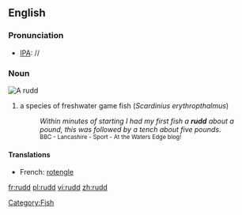 {{wikipedia}}
==English==
===Pronunciation===
*[[IPA]]: //
===Noun===
[[Image:ScardiniusErythropthalmusXBlikkaBjoerkna.JPG|thumb|A '''rudd''']]
{{en-noun}}
# a species of freshwater game fish (''Scardinius erythropthalmus'')
#: ''Within minutes of starting I had my first fish a '''rudd''' about a pound, this was followed by a tench about five pounds''.
#: <small>BBC - Lancashire - Sport - At the Waters Edge blog!</small>

====Translations====
*French: [[rotengle]]
[[Category:Fish]]

[[fr:rudd]]
[[pl:rudd]]
[[vi:rudd]]
[[zh:rudd]]